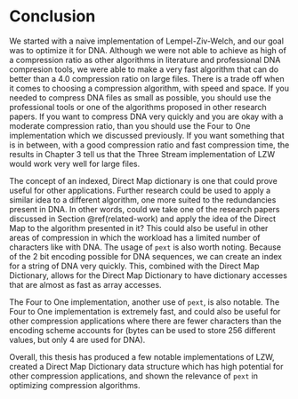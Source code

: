 # Conclusion {-}

We started with a naive implementation of Lempel-Ziv-Welch, and our goal was to optimize it for DNA. Although we were not able to achieve as high of a compression ratio as other algorithms in literature and professional DNA compresion tools, we were able to make a very fast algorithm that can do better than a 4.0 compression ratio on large files. There is a trade off when it comes to choosing a compression algorithm, with speed and space. If you needed to compress DNA files as small as possible, you should use the professional tools or one of the algorithms proposed in other research papers. If you want to compress DNA very quickly and you are okay with a moderate compression ratio, than you should use the Four to One implementation which we discussed previously. If you want something that is in between, with a good compression ratio and fast compression time, the results in Chapter 3 tell us that the Three Stream implementation of LZW would work very well for large files.

The concept of an indexed, Direct Map dictionary is one that could prove useful for other applications. Further research could be used to apply a similar idea to a different algorithm, one more suited to the redundancies present in DNA. In other words, could we take one of the research papers discussed in Section \@ref(related-work) and apply the idea of the Direct Map to the algorithm presented in it? This could also be useful in other areas of compression in which the workload has a limited number of characters like with DNA. The usage of `pext` is also worth noting. Because of the 2 bit encoding possible for DNA sequences, we can create an index for a string of DNA very quickly. This, combined with the Direct Map Dictionary, allows for the Direct Map Dictionary to have dictionary accesses that are almost as fast as array accesses.

The Four to One implementation, another use of `pext`, is also notable. The Four to One implementation is extremely fast, and could also be useful for other compression applications where there are fewer characters than the encoding scheme accounts for (bytes can be used to store 256 different values, but only 4 are used for DNA). 

Overall, this thesis has produced a few notable implementations of LZW, created a Direct Map Dictionary data structure which has high potential for other compression applications, and shown the relevance of `pext` in optimizing compression algorithms.
